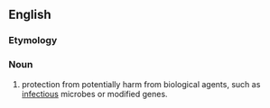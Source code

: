 ==English==

===Etymology===
{{prefix|bio|safety}}

===Noun===
{{en-noun|-}}
{{wikipedia}}
# protection from potentially harm from biological agents, such as [[infectious]] microbes or modified genes.